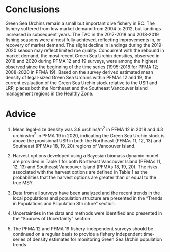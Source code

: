 # Conclusions

Green Sea Urchins remain a small but important dive fishery in BC. The fishery suffered from low market demand from 2004 to 2012, but landings increased in subsequent years. The TAC in the 2017-2018 and 2018-2019 fishing seasons were almost fully achieved, reflecting improvements in, or recovery of market demand. The slight decline in landings during the 2019-2020 season may reflect limited roe quality. Concurrent with the rebound in market demand, the most recent Green Sea Urchin densities, observed in 2018 and 2020 during PFMA 12 and 19 surveys, were among the highest observed since the beginning of the time series (1995-2018 for PFMA 12; 2008-2020 in PFMA 19). Based on the survey derived estimated mean density of legal-sized Green Sea Urchins within PFMAs 12 and 19, the current evaluation of the Green Sea Urchin stock relative to the USR and LRP, places both the Northeast and the Southeast Vancouver Island management regions in the Healthy Zone.

# Advice

1. Mean legal-size density was 3.8 urchins/m$^{2}$ in PFMA 12 in 2018 and 4.3 urchins/m$^{2}$ in PFMA 19 in 2020, indicating the Green Sea Urchin stock is above the provisional USR in both the Northeast (PFMAs 11, 12, 13) and Southeast (PFMAs 18, 19, 20) regions of Vancouver Island.

2. Harvest options developed using a Bayesian biomass dynamic model are provided in Table 1 for both Northeast Vancouver Island (PFMAs 11, 12, 13) and Southeast Vancouver Island (PFMAs 18, 19, 20). The risks associated with the harvest options are defined in Table 1 as the probabilities that the harvest options are greater than or equal to the true MSY.

3. Data from all surveys have been analyzed and the recent trends in the local populations and population structure are presented in the “Trends in Populations and Population Structure” section.

4. Uncertainties in the data and methods were identified and presented in the “Sources of Uncertainty” section.

5. The PFMA 12 and PFMA 19 fishery-independent surveys should be continued on a regular basis to provide a fishery independent time-series of density estimates for monitoring Green Sea Urchin population trends

